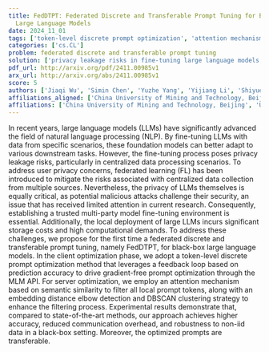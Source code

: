 ```yaml
---
title: FedDTPT: Federated Discrete and Transferable Prompt Tuning for Black-Box
  Large Language Models
date: 2024_11_01
tags: ['token-level discrete prompt optimization', 'attention mechanism', 'natural language processing', 'large language models', 'multi-party model fine-tuning', 'federated learning', 'computational demands', 'fine-tuning', 'privacy leakage', 'semantic similarity', 'storage costs', 'DBSCAN clustering']
categories: ['cs.CL']
problem: federated discrete and transferable prompt tuning
solution: ['privacy leakage risks in fine-tuning large language models']
pdf_url: http://arxiv.org/pdf/2411.00985v1
arx_url: http://arxiv.org/abs/2411.00985v1
score: 5
authors: ['Jiaqi Wu', 'Simin Chen', 'Yuzhe Yang', 'Yijiang Li', 'Shiyue Hou', 'Rui Jing', 'Zehua Wang', 'Wei Chen', 'Zijian Tian']
affiliations_aligned: ['China University of Mining and Technology, Beijing', 'University of Texas at Dallas', 'The Chinese University of Hong Kong, Shenzhen', 'China University of Mining and Technology, Beijing', 'China University of Mining and Technology, Beijing', 'China University of Mining and Technology, Beijing', 'China University of Mining and Technology, Beijing', 'China University of Mining and Technology, Beijing', 'China University of Mining and Technology, Beijing']
affiliations: ['China University of Mining and Technology, Beijing', 'University of Texas at Dallas', 'The Chinese University of Hong Kong, Shenzhen']
---
```



In recent years, large language models (LLMs) have significantly advanced the
field of natural language processing (NLP). By fine-tuning LLMs with data from
specific scenarios, these foundation models can better adapt to various
downstream tasks. However, the fine-tuning process poses privacy leakage risks,
particularly in centralized data processing scenarios. To address user privacy
concerns, federated learning (FL) has been introduced to mitigate the risks
associated with centralized data collection from multiple sources.
Nevertheless, the privacy of LLMs themselves is equally critical, as potential
malicious attacks challenge their security, an issue that has received limited
attention in current research. Consequently, establishing a trusted multi-party
model fine-tuning environment is essential. Additionally, the local deployment
of large LLMs incurs significant storage costs and high computational demands.
To address these challenges, we propose for the first time a federated discrete
and transferable prompt tuning, namely FedDTPT, for black-box large language
models. In the client optimization phase, we adopt a token-level discrete
prompt optimization method that leverages a feedback loop based on prediction
accuracy to drive gradient-free prompt optimization through the MLM API. For
server optimization, we employ an attention mechanism based on semantic
similarity to filter all local prompt tokens, along with an embedding distance
elbow detection and DBSCAN clustering strategy to enhance the filtering
process. Experimental results demonstrate that, compared to state-of-the-art
methods, our approach achieves higher accuracy, reduced communication overhead,
and robustness to non-iid data in a black-box setting. Moreover, the optimized
prompts are transferable.